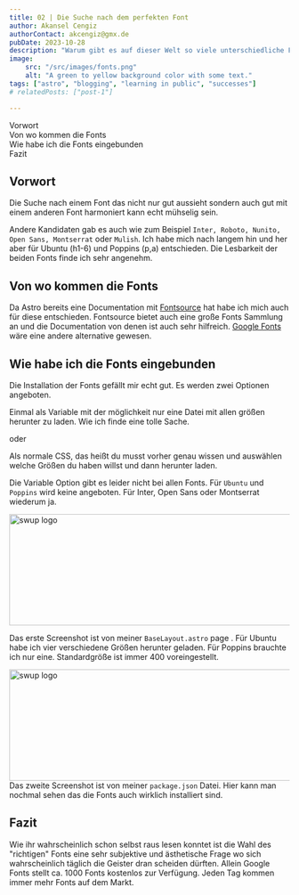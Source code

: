 ```yaml
---
title: 02 | Die Suche nach dem perfekten Font
author: Akansel Cengiz
authorContact: akcengiz@gmx.de
pubDate: 2023-10-28
description: "Warum gibt es auf dieser Welt so viele unterschiedliche Fonts ?"
image:
    src: "/src/images/fonts.png"
    alt: "A green to yellow background color with some text."
tags: ["astro", "blogging", "learning in public", "successes"]
# relatedPosts: ["post-1"]

---
```


<section class="w-10/12 text-justify"> 


<section id="toc">

- [Vorwort](#vorwort)
- [Von wo kommen die Fonts](#von-wo-kommen-die-fonts)
- [Wie habe ich die Fonts eingebunden](#wie-habe-ich-die-fonts-eingebunden)
- [Fazit](#fazit)



</section>


## Vorwort

Die Suche nach einem Font das nicht nur gut aussieht sondern auch gut mit einem anderen
Font harmoniert kann echt mühselig sein.

Andere Kandidaten gab es auch wie zum Beispiel `Inter, Roboto, Nunito, Open Sans, Montserrat` oder `Mulish`.
Ich habe mich nach langem hin und her aber für Ubuntu (h1-6) und Poppins (p,a) entschieden.
Die Lesbarkeit der beiden Fonts finde ich sehr angenehm.

## Von wo kommen die Fonts 

Da Astro bereits eine Documentation mit [Fontsource](https://fontsource.org/ "Fontsource") hat habe ich mich auch für diese entschieden.
Fontsource bietet auch eine große Fonts Sammlung an und die Documentation von denen ist auch sehr hilfreich.
[Google Fonts](https://fonts.google.com/ "Google Fonts") wäre eine andere alternative gewesen.


## Wie habe ich die Fonts eingebunden

Die Installation der Fonts gefällt mir echt gut.
Es werden zwei Optionen angeboten.

Einmal als Variable mit der möglichkeit nur eine Datei mit allen größen herunter zu laden.
Wie ich finde eine tolle Sache.

oder

Als normale CSS, das heißt du musst vorher genau wissen und auswählen welche Größen du haben willst und dann herunter laden.

Die Variable Option gibt es leider nicht bei allen Fonts.
Für `Ubuntu` und `Poppins` wird keine angeboten.
Für Inter, Open Sans oder Montserrat wiederum ja.


<img
  src="/src/images/fontforce.png"
  width="600"
  height="200"
  decoding="async"
  loading="lazy"
  alt="swup logo"
  class="rounded border-2 border-dark float-left
   m-4"
/>

Das erste Screenshot ist von meiner `BaseLayout.astro` page .
Für Ubuntu habe ich vier verschiedene Größen herunter geladen.
Für Poppins brauchte ich nur eine.
Standardgröße ist immer 400 voreingestellt.


<img
  src="/src/images/ubuntuPoppins.png"
  width="600"
  height="200"
  decoding="async"
  loading="lazy"
  alt="swup logo"
  class="rounded border-2 border-dark float-right
   m-4"
/>
Das zweite Screenshot ist von meiner `package.json` Datei.
Hier kann man nochmal sehen das die Fonts auch wirklich installiert sind.

## Fazit

Wie ihr wahrscheinlich schon selbst raus lesen konntet ist die Wahl des "richtigen" Fonts
eine sehr subjektive und ästhetische Frage wo sich wahrscheinlich täglich die Geister dran scheiden dürften.
Allein Google Fonts stellt ca. 1000 Fonts kostenlos zur Verfügung.
Jeden Tag kommen immer mehr Fonts auf dem Markt.


</section>


